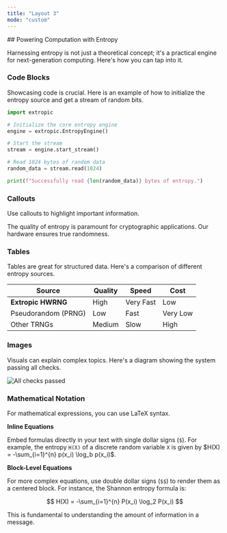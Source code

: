```yaml
---
title: "Layout 3"
mode: "custom"
---
```



<TopVideo />
<Wrapper>
## Powering Computation with Entropy

Harnessing entropy is not just a theoretical concept; it's a practical engine for next-generation computing. Here's how you can tap into it.

### Code Blocks

Showcasing code is crucial. Here is an example of how to initialize the entropy source and get a stream of random bits.

```python
import extropic

# Initialize the core entropy engine
engine = extropic.EntropyEngine()

# Start the stream
stream = engine.start_stream()

# Read 1024 bytes of random data
random_data = stream.read(1024)

print(f"Successfully read {len(random_data)} bytes of entropy.")
```

### Callouts

Use callouts to highlight important information.

<Card icon="lightbulb" title="Note">
  The quality of entropy is paramount for cryptographic applications. Our hardware ensures true randomness.
</Card>

### Tables

Tables are great for structured data. Here's a comparison of different entropy sources.

| Source              | Quality | Speed     | Cost     |
| ------------------- | ------- | --------- | -------- |
| **Extropic HWRNG**  | High    | Very Fast | Low      |
| Pseudorandom (PRNG) | Low     | Fast      | Very Low |
| Other TRNGs         | Medium  | Slow      | High     |

### Images

Visuals can explain complex topics. Here's a diagram showing the system passing all checks.

<img
  src="/images/checks-passed.png"
  alt="All checks passed"
/>

### Mathematical Notation

For mathematical expressions, you can use LaTeX syntax.

**Inline Equations**

Embed formulas directly in your text with single dollar signs (`$`). For example, the entropy `H(X)` of a discrete random variable `X` is given by $H(X) = -\sum_{i=1}^{n} p(x_i) \log_b p(x_i)$.

**Block-Level Equations**

For more complex equations, use double dollar signs (`$$`) to render them as a centered block. For instance, the Shannon entropy formula is:

$$
H(X) = -\sum_{i=1}^{n} P(x_i) \log_2 P(x_i)
$$

This is fundamental to understanding the amount of information in a message.
</Wrapper>
<FooterVideo />